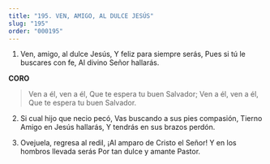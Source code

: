 ```yaml
---
title: "195. VEN, AMIGO, AL DULCE JESÚS"
slug: "195"
order: "000195"
---
```

1. Ven, amigo, al dulce Jesús, Y	feliz para siempre serás, Pues si tú le buscares con fe, Al divino Señor hallarás.

**CORO**
>Ven a él, ven a él,
Que te espera tu buen Salvador; Ven a él, ven a él,
Que te espera tu buen Salvador.

2. Si cual hijo que necio pecó,
Vas buscando a sus pies compasión, Tierno Amigo en Jesús hallarás,
Y tendrás en sus brazos perdón.

3. Ovejuela, regresa al redil,
¡Al amparo de Cristo el Señor! Y en los hombros llevada serás Por tan dulce y amante Pastor.

